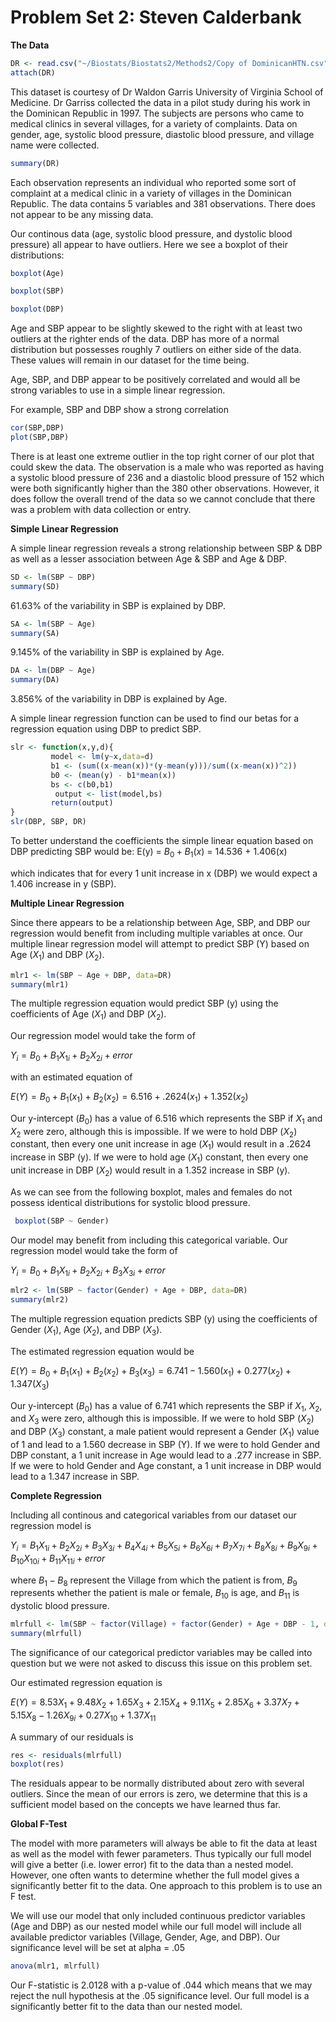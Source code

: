 Problem Set 2: Steven Calderbank
=======================================================

**The Data**

```r
DR <- read.csv("~/Biostats/Biostats2/Methods2/Copy of DominicanHTN.csv")
attach(DR)
```

This dataset is courtesy of Dr Waldon Garris University of Virginia School of Medicine. Dr Garriss collected the data in a pilot study during his work in the Dominican Republic in 1997. The subjects are persons who came to medical clinics in several villages, for a variety of complaints. Data on gender, age, systolic blood pressure, diastolic blood pressure, and village name were collected.

```r
summary(DR)
```

Each observation represents an individual who reported some sort of complaint at a medical clinic in a variety of villages in the Dominican Republic.  The data contains 5 variables and 381 observations. There does not appear to be any missing data.

Our continous data (age, systolic blood pressure, and dystolic blood pressure) all appear to have outliers.  Here we see a boxplot of their distributions:

```r
boxplot(Age)
```
```r
boxplot(SBP)
```
```r
boxplot(DBP)
```

Age and SBP appear to be slightly skewed to the right with at least two outliers at the righter ends of the data.  DBP has more of a normal distribution but possesses roughly 7 outliers on either side of the data.  These values will remain in our dataset for the time being. 

Age, SBP, and DBP appear to be positively correlated and would all be strong variables to use in a simple linear regression.  

For example, SBP and DBP show a strong correlation
```r
cor(SBP,DBP)
plot(SBP,DBP)
```

There is at least one extreme outlier in the top right corner of our plot that could skew the data.  The observation is a male who was reported as having a systolic blood pressure of 236 and a diastolic blood pressure of 152 which were both significantly higher than the 380 other observations. However, it does follow the overall trend of the data so we cannot conclude that there was a problem with data collection or entry.  


**Simple Linear Regression**

A simple linear regression reveals a strong relationship between SBP & DBP as well as a lesser association between Age & SBP and Age & DBP.

```r
SD <- lm(SBP ~ DBP)
summary(SD)
```
61.63% of the variability in SBP is explained by DBP.
```r
SA <- lm(SBP ~ Age)
summary(SA)
```
9.145% of the variability in SBP is explained by Age.
```r
DA <- lm(DBP ~ Age)
summary(DA)
```
3.856% of the variability in DBP is explained by Age.

A simple linear regression function can be used to find our betas for a regression equation using DBP to predict SBP. 

```r
slr <- function(x,y,d){
         model <- lm(y~x,data=d)
         b1 <- (sum((x-mean(x))*(y-mean(y)))/sum((x-mean(x))^2))
         b0 <- (mean(y) - b1*mean(x))
         bs <- c(b0,b1)
          output <- list(model,bs)
         return(output)
}
slr(DBP, SBP, DR)
```

To better understand the coefficients the simple linear equation based on DBP predicting SBP would be:
E(y) = $B_0 + B_1(x)$ = 14.536 + 1.406(x)

which indicates that for every 1 unit increase in x (DBP) we would expect a 1.406 increase in y (SBP).


**Multiple Linear Regression**

Since there appears to be a relationship between Age, SBP, and DBP our regression would benefit from including multiple variables at once.  Our multiple linear regression model will attempt to predict SBP (Y) based on Age ($X_1$) and DBP ($X_2$). 

```r
mlr1 <- lm(SBP ~ Age + DBP, data=DR)
summary(mlr1)
```

The multiple regression equation would predict SBP (y) using the coefficients of Age ($X_1$) and DBP ($X_2$).

Our regression model would take the form of 

$Y_i = B_0 + B_1X_{1i} + B_2X_{2i} + error$ 

with an estimated equation of 

$E(Y) = B_0 + B_1(x_1) + B_2(x_2) =  6.516 + .2624(x_1) + 1.352(x_2)$

Our y-intercept ($B_0$) has a value of 6.516 which represents the SBP if $X_1$ and $X_2$ were zero, although this is impossible.  If we were to hold DBP ($X_2$) constant, then every one unit increase in age ($X_1$) would result in a .2624 increase in SBP (y).  If we were to hold age ($X_1$) constant, then every one unit increase in DBP ($X_2$) would result in a 1.352 increase in SBP (y). 


As we can see from the following boxplot, males and females do not possess identical distributions for systolic blood pressure.

```r
 boxplot(SBP ~ Gender)
```

Our model may benefit from including this categorical variable.  Our regression model would take the form of 

$Y_i = B_0 + B_1X_{1i} + B_2X_{2i} + B_3X_{3i} + error$ 

```r
mlr2 <- lm(SBP ~ factor(Gender) + Age + DBP, data=DR)
summary(mlr2)
```

The multiple regression equation predicts SBP (y) using the coefficients of Gender ($X_1$), Age ($X_2$), and DBP ($X_3$).

The estimated regression equation would be 

$E(Y) = B_0 + B_1(x_1) + B_2(x_2) + B_3(x_3) =  6.741 - 1.560(x_1) + 0.277(x_2) + 1.347(X_3)$

Our y-intercept ($B_0$) has a value of 6.741 which represents the SBP if $X_1$, $X_2$, and $X_3$ were zero, although this is impossible.  If we were to hold SBP ($X_2$) and DBP ($X_3$) constant, a male patient would represent a Gender ($X_1$) value of 1 and lead to a 1.560 decrease in SBP (Y).  If we were to hold Gender and DBP constant, a 1 unit increase in Age would lead to a .277 increase in SBP.  If we were to hold Gender and Age constant, a 1 unit increase in DBP would lead to a 1.347 increase in SBP. 


**Complete Regression**

Including all continous and categorical variables from our dataset our regression model is 

$Y_i = B_1X_{1i} + B_2X_{2i} +  B_3X_{3i} + B_4X_{4i} +  B_5X_{5i} + B_6X_{6i} +  B_7X_{7i} + B_8X_{8i} + B_9X_{9i} + B_{10}X_{10i} + B_{11}X_{11i} + error$

where $B_1 - B_8$ represent the Village from which the patient is from, $B_9$ represents whether the patient is male or female, $B_{10}$ is age, and $B_{11}$ is dystolic blood pressure. 

```r
mlrfull <- lm(SBP ~ factor(Village) + factor(Gender) + Age + DBP - 1, data=DR)
summary(mlrfull)
```

The significance of our categorical predictor variables may be called into question but we were not asked to discuss this issue on this problem set.

Our estimated regression equation is 

$E(Y) = 8.53X_{1} + 9.48X_{2} +  1.65X_{3} + 2.15X_{4} +  9.11X_{5} + 2.85X_{6} +  3.37X_{7} + 5.15X_{8} - 1.26X_{9i} + 0.27X_{10} + 1.37X_{11}$

A summary of our residuals is

```r
res <- residuals(mlrfull)
boxplot(res)
```

The residuals appear to be normally distributed about zero with several outliers. Since the mean of our errors is zero, we determine that this is a sufficient model based on the concepts we have learned thus far. 


**Global F-Test**

The model with more parameters will always be able to fit the data at least as well as the model with fewer parameters. Thus typically our full model will give a better (i.e. lower error) fit to the data than a nested model. However, one often wants to determine whether the full model gives a significantly better fit to the data. One approach to this problem is to use an F test.

We will use our model that only included continuous predictor variables (Age and DBP) as our nested model while our full model will include all available predictor variables (Village, Gender, Age, and DBP).  Our significance level will be set at alpha = .05

```r
anova(mlr1, mlrfull)
```

Our F-statistic is 2.0128 with a p-value of .044 which means that we may reject the null hypothesis at the .05 significance level.  Our full model is a significantly better fit to the data than our nested model. 


